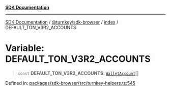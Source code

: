 [**SDK Documentation**](../../../../README.mdx)

***

[SDK Documentation](../../../../packages.mdx) / [@turnkey/sdk-browser](../../README.mdx) / [index](../README.mdx) / DEFAULT\_TON\_V3R2\_ACCOUNTS

# Variable: DEFAULT\_TON\_V3R2\_ACCOUNTS

> `const` **DEFAULT\_TON\_V3R2\_ACCOUNTS**: [`WalletAccount`](../interfaces/WalletAccount.mdx)[]

Defined in: [packages/sdk-browser/src/turnkey-helpers.ts:545](https://github.com/tkhq/sdk/blob/fd49bfe86475c8603b3eb385aa101efa36fa32fc/packages/sdk-browser/src/turnkey-helpers.ts#L545)
